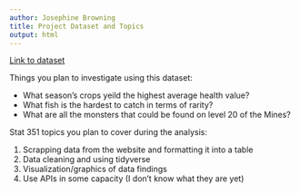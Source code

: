 ```yaml
---
author: Josephine Browning
title: Project Dataset and Topics
output: html
---
```


[Link to dataset](https://stardewvalleywiki.com/Stardew_Valley_Wiki)

Things you plan to investigate using this dataset:

- What season's crops yeild the highest average health value?
- What fish is the hardest to catch in terms of rarity?
- What are all the monsters that could be found on level 20 of the Mines?

Stat 351 topics you plan to cover during the analysis:

1. Scrapping data from the website and formatting it into a table
2. Data cleaning and using tidyverse
3. Visualization/graphics of data findings 
4. Use APIs in some capacity (I don't know what they are yet)

